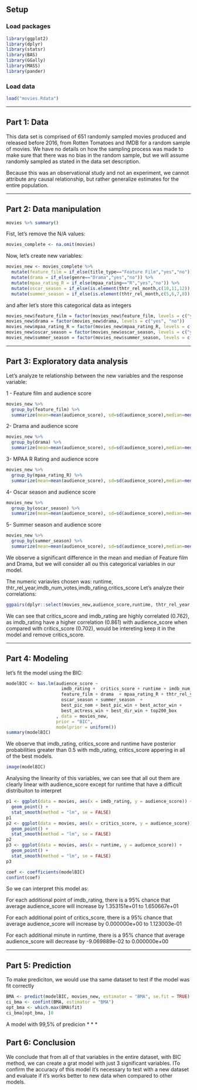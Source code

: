 ## Setup

### Load packages

```r
library(ggplot2)
library(dplyr)
library(statsr)
library(BAS)
library(GGally)
library(MASS)
library(pander)
```

### Load data


```r
load("movies.Rdata")
```


* * *

## Part 1: Data


This data set is comprised of 651 randomly sampled movies produced and released before 2016, from Rotten Tomatoes and IMDB for a random sample of movies. We have no details on how the sampling process was made to make sure that there was no bias in the random sample, but we will assume randomly sampled as stated in the data set description.

Because this was an observational study and not an experiment, we cannot attribute any causal relationship, but rather generalize estimates for the entire population.

* * *

## Part 2: Data manipulation

```r
movies %>% summary()
```

Fist, let's remove the N/A values:

```r
movies_complete <- na.omit(movies)
```

Now, let's create new variables:

```r
movies_new <- movies_complete %>%
  mutate(feature_film = if_else(title_type=="Feature Film","yes","no")) %>%
  mutate(drama = if_else(genre=="Drama","yes","no")) %>%
  mutate(mpaa_rating_R = if_else(mpaa_rating=="R","yes","no")) %>%
  mutate(oscar_season = if_else(is.element(thtr_rel_month,c(10,11,12)),"yes","no")) %>%
  mutate(summer_season = if_else(is.element(thtr_rel_month,c(5,6,7,8)),"yes","no"))
```

and after let's store this categorical data as integers

```r

movies_new$feature_film = factor(movies_new$feature_film, levels = c("yes", "no"))
movies_new$drama = factor(movies_new$drama, levels = c("yes", "no"))
movies_new$mpaa_rating_R = factor(movies_new$mpaa_rating_R, levels = c("yes", "no"))
movies_new$oscar_season = factor(movies_new$oscar_season, levels = c("yes", "no"))
movies_new$summer_season = factor(movies_new$summer_season, levels = c("yes", "no"))
```
  

* * *

## Part 3: Exploratory data analysis

Let's analyze te relationship between the new variables and the response variable:

1 - Feature film and audience score

```r
movies_new %>%
  group_by(feature_film) %>%
  summarize(mean=mean(audience_score), sd=sd(audience_score),median=median(audience_score),IQR=IQR(audience_score),min=min(audience_score),max=max(audience_score), count=n())
```


2- Drama and audience score

```r
movies_new %>%
  group_by(drama) %>%
  summarize(mean=mean(audience_score), sd=sd(audience_score),median=median(audience_score),IQR=IQR(audience_score),min=min(audience_score),max=max(audience_score), count=n())
```

3- MPAA R Rating and audience score

```r
movies_new %>%
  group_by(mpaa_rating_R) %>%
  summarize(mean=mean(audience_score), sd=sd(audience_score),median=median(audience_score),IQR=IQR(audience_score),min=min(audience_score),max=max(audience_score), count=n())
```


4- Oscar season and audience score

```r
movies_new %>%
  group_by(oscar_season) %>%
  summarize(mean=mean(audience_score), sd=sd(audience_score),median=median(audience_score),IQR=IQR(audience_score),min=min(audience_score),max=max(audience_score), count=n())
```


5- Summer season and audience score

```r
movies_new %>%
  group_by(summer_season) %>%
  summarize(mean=mean(audience_score), sd=sd(audience_score),median=median(audience_score),IQR=IQR(audience_score),min=min(audience_score),max=max(audience_score), count=n())
```

We observe a significant difference in the mean and median of Feature film and Drama, but we will consider all ou this categorical variables in our model.

The numeric variavles chosen was: runtime, thtr_rel_year,imdb_num_votes,imdb_rating,critics_score
Let's analyze their correlations:

```r
ggpairs(dplyr::select(movies_new,audience_score,runtime, thtr_rel_year,imdb_num_votes,imdb_rating,critics_score),title = "Pairwise relationships among numeric explanatory variables")
```

We can see that critics_score and imdb_rating are highly correlated (0.762), as imdb_rating have a higher correlation (0.861) with audience_score when compared with critics_score (0.702), would be intereting keep it in the model and remove critics_score.

* * *

## Part 4: Modeling

let's fit the model using the BIC:

```r
modelBIC <- bas.lm(audience_score ~ 
                     imdb_rating +  critics_score + runtime + imdb_num_votes +
                     feature_film + drama  + mpaa_rating_R + thtr_rel_year +
                     oscar_season + summer_season  +
                     best_pic_nom + best_pic_win + best_actor_win +
                     best_actress_win + best_dir_win + top200_box
                   , data = movies_new,
                   prior = "BIC",
                   modelprior = uniform())
summary(modelBIC)
```

We observe that imdb_rating, critics_score and runtime have posterior probabilities greater than 0.5 with mdb_rating, critics_score appering in all of the best models.

```r
image(modelBIC)
```


Analysing the linearity of this variables, we can see that all out them are clearly linear with audience_score except for runtime that have a difficult distribuiton to interpret

```r
p1 <- ggplot(data = movies, aes(x = imdb_rating, y = audience_score)) +
  geom_point() +
  stat_smooth(method = "lm", se = FALSE)
p1
p2 <- ggplot(data = movies, aes(x = critics_score, y = audience_score)) +
  geom_point() +
  stat_smooth(method = "lm", se = FALSE)
p2
p3 <- ggplot(data = movies, aes(x = runtime, y = audience_score)) +
  geom_point() +
  stat_smooth(method = "lm", se = FALSE)
p3

```

```r
coef <- coefficients(modelBIC)
confint(coef)
```


So we can interpret this model as:

For each additional point of imdb_rating, there is a 95% chance that average audience_score will increase by 1.353151e+01 to 1.650667e+01


For each additional point of critics_score, there is a 95% chance that average audience_score will increase by 0.000000e+00 to 1.123003e-01


For each additional minute in runtime, there is a 95% chance that average audience_score will decrease by -9.069889e-02 to 0.000000e+00


* * *

## Part 5: Prediction

To make prediciton, we would use tha same dataset to test if the model was fit correctly

```r
BMA <- predict(modelBIC, movies_new, estimator = "BMA", se.fit = TRUE)
ci_bma <- confint(BMA, estimator = "BMA")
opt_bma <- which.max(BMA$fit)
ci_bma[opt_bma, ]0
```

A model with 99,5% of predicion 
* * *

## Part 6: Conclusion

We conclude that from all of that variables in the entire dataset, with BIC method, we can create a grat model with just 3 significant variables. ITo confirm the accuracy of this model it's necessary to test with a new dataset and evaluate if it's works better to new data when compared to other models.
